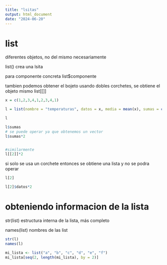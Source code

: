 ```yaml
---
title: "lsitas"
output: html_document
date: "2024-06-20"
---
```


# list

diferentes objetos, no del mismo necesariamente

list()  crea una lsita

para componente concreta 
list$componente

tambien podemos obtener el bojeto usando dobles corchetes, se obtiene el objeto mismo
list[[]]

```r
x = c(1,2,3,4,1,2,3,4,1)

l = list(nombre = "temperaturas", datos = x, media = mean(x), sumas = cumsum(x))

l
```
```r
l$sumas
# se puede operar ya que obtenemos un vector
l$sumas*2


#similarmente
l[[2]]*2
```

si solo se usa un corchete entonces se obtiene una lista y no se podra operar

```r
l[2]

l[2]$datos*2
```
# obteniendo informacion de la lista

str(list)  estructura interna de la lista, más completo

names(list)  nombres de las list

```r
str(l)
names(l)
```



```r
mi_lista <- list("a", "b", "c", "d", "e", "f")
mi_lista[seq(2, length(mi_lista), by = 2)]
```









